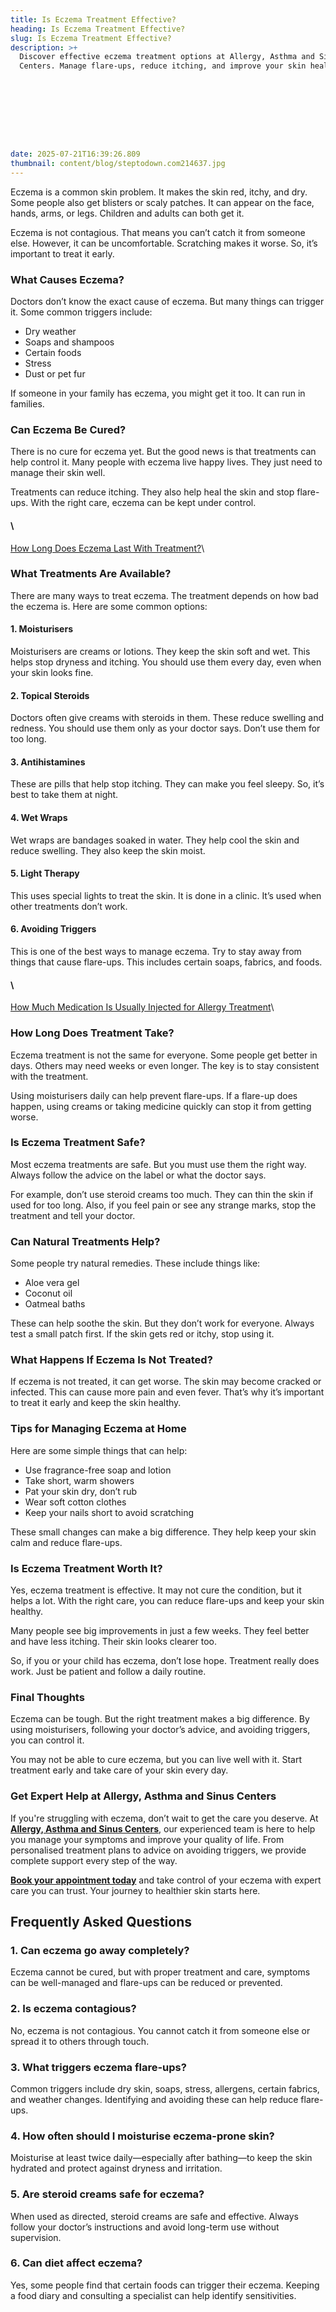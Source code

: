 ```yaml
---
title: Is Eczema Treatment Effective?
heading: Is Eczema Treatment Effective?
slug: Is Eczema Treatment Effective?
description: >+
  Discover effective eczema treatment options at Allergy, Asthma and Sinus
  Centers. Manage flare-ups, reduce itching, and improve your skin health today.









date: 2025-07-21T16:39:26.809
thumbnail: content/blog/steptodown.com214637.jpg
---
```

Eczema is a common skin problem. It makes the skin red, itchy, and dry. Some people also get blisters or scaly patches. It can appear on the face, hands, arms, or legs. Children and adults can both get it.

Eczema is not contagious. That means you can’t catch it from someone else. However, it can be uncomfortable. Scratching makes it worse. So, it’s important to treat it early.

### What Causes Eczema?

Doctors don’t know the exact cause of eczema. But many things can trigger it. Some common triggers include:

- Dry weather
- Soaps and shampoos
- Certain foods
- Stress
- Dust or pet fur

If someone in your family has eczema, you might get it too. It can run in families.

### Can Eczema Be Cured?

There is no cure for eczema yet. But the good news is that treatments can help control it. Many people with eczema live happy lives. They just need to manage their skin well.

Treatments can reduce itching. They also help heal the skin and stop flare-ups. With the right care, eczema can be kept under control.

#### \
[How Long Does Eczema Last With Treatment?](https://www.aascmed.com/blog/how-long-does-eczema-last/)\


### What Treatments Are Available?

There are many ways to treat eczema. The treatment depends on how bad the eczema is. Here are some common options:

#### 1. **Moisturisers**

Moisturisers are creams or lotions. They keep the skin soft and wet. This helps stop dryness and itching. You should use them every day, even when your skin looks fine.

#### 2. **Topical Steroids**

Doctors often give creams with steroids in them. These reduce swelling and redness. You should use them only as your doctor says. Don’t use them for too long.

#### 3. **Antihistamines**

These are pills that help stop itching. They can make you feel sleepy. So, it’s best to take them at night.

#### 4. **Wet Wraps**

Wet wraps are bandages soaked in water. They help cool the skin and reduce swelling. They also keep the skin moist.

#### 5. **Light Therapy**

This uses special lights to treat the skin. It is done in a clinic. It’s used when other treatments don’t work.

#### 6. **Avoiding Triggers**

This is one of the best ways to manage eczema. Try to stay away from things that cause flare-ups. This includes certain soaps, fabrics, and foods.

#### \
[How Much Medication Is Usually Injected for Allergy Treatment](https://www.aascmed.com/blog/how-much-allergy-medication-injected%20%20%20/)\


### How Long Does Treatment Take?

Eczema treatment is not the same for everyone. Some people get better in days. Others may need weeks or even longer. The key is to stay consistent with the treatment.

Using moisturisers daily can help prevent flare-ups. If a flare-up does happen, using creams or taking medicine quickly can stop it from getting worse.

### Is Eczema Treatment Safe?

Most eczema treatments are safe. But you must use them the right way. Always follow the advice on the label or what the doctor says.

For example, don’t use steroid creams too much. They can thin the skin if used for too long. Also, if you feel pain or see any strange marks, stop the treatment and tell your doctor.

### Can Natural Treatments Help?

Some people try natural remedies. These include things like:

- Aloe vera gel
- Coconut oil
- Oatmeal baths

These can help soothe the skin. But they don’t work for everyone. Always test a small patch first. If the skin gets red or itchy, stop using it.

### What Happens If Eczema Is Not Treated?

If eczema is not treated, it can get worse. The skin may become cracked or infected. This can cause more pain and even fever. That’s why it’s important to treat it early and keep the skin healthy.

### Tips for Managing Eczema at Home

Here are some simple things that can help:

- Use fragrance-free soap and lotion
- Take short, warm showers
- Pat your skin dry, don’t rub
- Wear soft cotton clothes
- Keep your nails short to avoid scratching

These small changes can make a big difference. They help keep your skin calm and reduce flare-ups.

### Is Eczema Treatment Worth It?

Yes, eczema treatment is effective. It may not cure the condition, but it helps a lot. With the right care, you can reduce flare-ups and keep your skin healthy.

Many people see big improvements in just a few weeks. They feel better and have less itching. Their skin looks clearer too.

So, if you or your child has eczema, don’t lose hope. Treatment really does work. Just be patient and follow a daily routine.

### Final Thoughts

Eczema can be tough. But the right treatment makes a big difference. By using moisturisers, following your doctor’s advice, and avoiding triggers, you can control it.

You may not be able to cure eczema, but you can live well with it. Start treatment early and take care of your skin every day.

### Get Expert Help at Allergy, Asthma and Sinus Centers

If you're struggling with eczema, don’t wait to get the care you deserve. At [**Allergy, Asthma and Sinus Centers**](https://www.aascmed.com/), our experienced team is here to help you manage your symptoms and improve your quality of life. From personalised treatment plans to advice on avoiding triggers, we provide complete support every step of the way.


[**Book your appointment today**](https://www.aascmed.com/contact/) and take control of your eczema with expert care you can trust. Your journey to healthier skin starts here.

## Frequently Asked Questions

### **1. Can eczema go away completely?**


Eczema cannot be cured, but with proper treatment and care, symptoms can be well-managed and flare-ups can be reduced or prevented.

### **2. Is eczema contagious?**


No, eczema is not contagious. You cannot catch it from someone else or spread it to others through touch.

### **3. What triggers eczema flare-ups?**


Common triggers include dry skin, soaps, stress, allergens, certain fabrics, and weather changes. Identifying and avoiding these can help reduce flare-ups.

### **4. How often should I moisturise eczema-prone skin?**


Moisturise at least twice daily—especially after bathing—to keep the skin hydrated and protect against dryness and irritation.

### **5. Are steroid creams safe for eczema?**


When used as directed, steroid creams are safe and effective. Always follow your doctor’s instructions and avoid long-term use without supervision.

### **6. Can diet affect eczema?**


Yes, some people find that certain foods can trigger their eczema. Keeping a food diary and consulting a specialist can help identify sensitivities.




